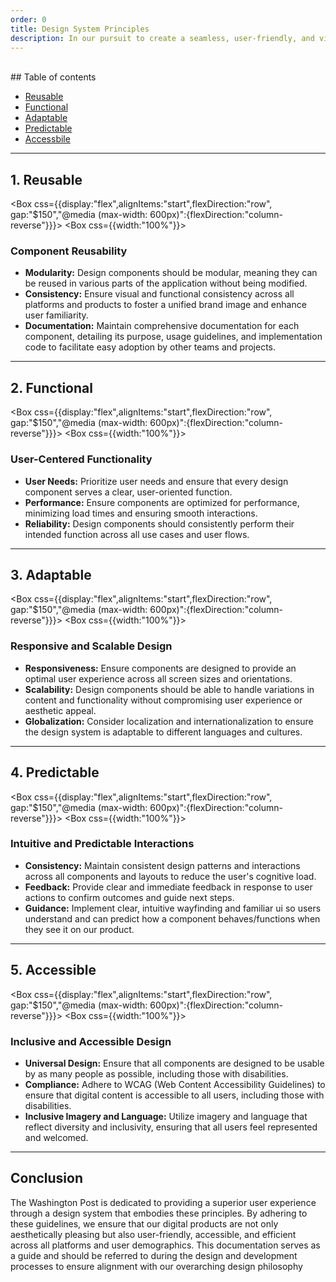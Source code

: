 ```yaml
---
order: 0
title: Design System Principles
description: In our pursuit to create a seamless, user-friendly, and visually coherent digital environment, The Washington Post is committed to establishing a robust design system. This system will serve as the foundation upon which all our digital products are built, ensuring consistency, efficiency, and accessibility across all user interfaces. Below are the principal guidelines that will steer our design system toward achieving reusable, functional, adaptable, predictable, and accessible designs.
---
```


<BR />
## Table of contents

- [Reusable](/foundations/principles#1.%20Reusable)
- [Functional](/foundations/principles#2.%20Functional)
- [Adaptable](/foundations/principles#3.%20Adaptable)
- [Predictable](/foundations/principles#4.%20Predictable)
- [Accessbile](/foundations/principles#5.%20Accessible)

---

## 1. Reusable


<Box css={{display:"flex",alignItems:"start",flexDirection:"row", gap:"$150","@media (max-width: 600px)":{flexDirection:"column-reverse"}}}>
  <Box css={{width:"100%"}}>

  ### Component Reusability 
  - **Modularity:** Design components should be modular, meaning they can be reused in various parts of the application without being modified.
  - **Consistency:** Ensure visual and functional consistency across all platforms and products to foster a unified brand image and enhance user familiarity.
  - **Documentation:** Maintain comprehensive documentation for each component, detailing its purpose, usage guidelines, and implementation code to facilitate easy adoption by other teams and projects.

  </Box>
<Box css={{display:"flex",justifyContent:"center",width:"100%"}}>
  <InlineImage
      width={400}
      height={240}
      maxWidth={"100%"}
      src="/img/foundations/principles/principles-reusable.svg"
    />
</Box>
</Box>

---

## 2. Functional


<Box css={{display:"flex",alignItems:"start",flexDirection:"row", gap:"$150","@media (max-width: 600px)":{flexDirection:"column-reverse"}}}>
  <Box css={{width:"100%"}}>

  ### User-Centered Functionality
  - **User Needs:** Prioritize user needs and ensure that every design component serves a clear, user-oriented function.
  - **Performance:** Ensure components are optimized for performance, minimizing load times and ensuring smooth interactions.
  - **Reliability:** Design components should consistently perform their intended function across all use cases and user flows.

  </Box>
<Box css={{display:"flex",justifyContent:"center",width:"100%"}}>
  <InlineImage
      width={400}
      height={240}
      maxWidth={"100%"}
      src="/img/foundations/principles/principles-functional.svg"
    />
</Box>
</Box>

---

## 3. Adaptable


<Box css={{display:"flex",alignItems:"start",flexDirection:"row", gap:"$150","@media (max-width: 600px)":{flexDirection:"column-reverse"}}}>
  <Box css={{width:"100%"}}>

  ### Responsive and Scalable Design
  - **Responsiveness:** Ensure components are designed to provide an optimal user experience across all screen sizes and orientations.
  - **Scalability:** Design components should be able to handle variations in content and functionality without compromising user experience or aesthetic appeal.
  - **Globalization:** Consider localization and internationalization to ensure the design system is adaptable to different languages and cultures.
  
  </Box>
<Box css={{display:"flex",justifyContent:"center",width:"100%"}}>
  <InlineImage
      width={400}
      height={240}
      maxWidth={"100%"}
      src="/img/foundations/principles/principles-adaptable.svg"
    />
</Box>
</Box>

---

## 4. Predictable


<Box css={{display:"flex",alignItems:"start",flexDirection:"row", gap:"$150","@media (max-width: 600px)":{flexDirection:"column-reverse"}}}>
  <Box css={{width:"100%"}}>

  ### Intuitive and Predictable Interactions  
  - **Consistency:** Maintain consistent design patterns and interactions across all components and layouts to reduce the user's cognitive load.
  - **Feedback:** Provide clear and immediate feedback in response to user actions to confirm outcomes and guide next steps.
  - **Guidance:** Implement clear, intuitive wayfinding and familiar ui so users understand and can predict how a component behaves/functions when they see it on our product.

  </Box>
<Box css={{display:"flex",justifyContent:"center",width:"100%"}}>
  <InlineImage
      width={400}
      height={240}
      maxWidth={"100%"}
      src="/img/foundations/principles/principles-intuitive.svg"
    />
</Box>
</Box>

---

## 5. Accessible



<Box css={{display:"flex",alignItems:"start",flexDirection:"row", gap:"$150","@media (max-width: 600px)":{flexDirection:"column-reverse"}}}>
  <Box css={{width:"100%"}}>

  ### Inclusive and Accessible Design
  - **Universal Design:** Ensure that all components are designed to be usable by as many people as possible, including those with disabilities.
  - **Compliance:** Adhere to WCAG (Web Content Accessibility Guidelines) to ensure that digital content is accessible to all users, including those with disabilities.
  - **Inclusive Imagery and Language:** Utilize imagery and language that reflect diversity and inclusivity, ensuring that all users feel represented and welcomed.
  
  </Box>
<Box css={{display:"flex",justifyContent:"center",width:"100%"}}>
  <InlineImage
      width={400}
      height={240}
      maxWidth={"100%"}
      src="/img/foundations/principles/principles-inclusive.svg"
    />
</Box>
</Box>

---

## Conclusion

The Washington Post is dedicated to providing a superior user experience through a design system that embodies these principles. By adhering to these guidelines, we ensure that our digital products are not only aesthetically pleasing but also user-friendly, accessible, and efficient across all platforms and user demographics. This documentation serves as a guide and should be referred to during the design and development processes to ensure alignment with our overarching design philosophy